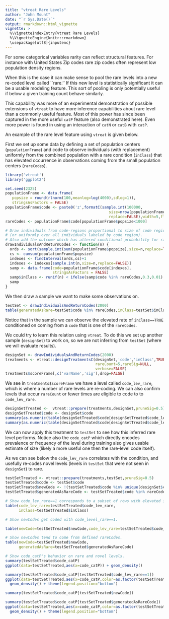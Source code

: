 ```yaml
---
title: "vtreat Rare Levels"
author: "John Mount"
date: "`r Sys.Date()`"
output: rmarkdown::html_vignette
vignette: >
  %\VignetteIndexEntry{vtreat Rare Levels}
  %\VignetteEngine{knitr::rmarkdown}
  \usepackage[utf8]{inputenc}
---
```


For some categorical variables rarity can reflect structural features.  For
instance with United States Zip codes rare zip codes often represent low 
population density regions.

When this is the case it can make sense to pool the rare levels into a new
re-coded level called ``rare.''  If this new level is statistically significant 
it can be a usable modeling feature.  This sort of pooling is only potentially useful
if below a given training count behave similarly.

This capability was more of an experimental demonstration of possible extensions of `vtreat`
to have more inference capabilities about rare level than a commonly useful 
feature.  Most of this power has since been captured in the more useful `catP` feature
(also demonstrated here).  Even more power is found in using an interaction of `catN` or `catB`
with `catP`.

An example of the rare level feature using `vtreat` is given below.

First we set up some data by defining a set of population centers (`populationFrame`)
and code to observe individuals (with replacement) uniformly from the combined population with
a rare condition (`inClass`) that has elevated occurrence in observations coming
from the small population centers (`rareCodes`).

```r
library('vtreat')
library('ggplot2')

set.seed(2325)
populationFrame <- data.frame(
   popsize = round(rlnorm(100,meanlog=log(4000),sdlog=1)),
   stringsAsFactors = FALSE)
populationFrame$code <- paste0('z',formatC(sample.int(100000,
                                              size=nrow(populationFrame),
                                              replace=FALSE),width=5,flag='0'))
rareCodes <- populationFrame$code[populationFrame$popsize<1000]

# Draw individuals from code-regions proportional to size of code region
# (or uniformly over all individuals labeled by code region).
# Also add the outcome which has altered conditional probability for rareCodes.
drawIndividualsAndReturnCodes <- function(n) {
  ords <- sort(sample.int(sum(populationFrame$popsize),size=n,replace=TRUE))
  cs <- cumsum(populationFrame$popsize)
  indexes <- findInterval(ords,cs)+1
  indexes <- indexes[sample.int(n,size=n,replace=FALSE)]
  samp <- data.frame(code=populationFrame$code[indexes],
                     stringsAsFactors = FALSE)
  samp$inClass <- runif(n) < ifelse(samp$code %in% rareCodes,0.3,0.01)
  samp
}
```

We then draw a sample we want to make some observations on.

```r
testSet <- drawIndividualsAndReturnCodes(2000)
table(generatedAsRare=testSet$code %in% rareCodes,inClass=testSet$inClass)
```

Notice that in the sample we can observe the elevated rate of `inClass==TRUE`
conditioned on coming from a `code` that is one of the `rareCodes`.

We could try to learn this relation using `vtreat`.  To do this we 
set up another sample (`designSet`) to work on, so we are not inferring
from `testSet` (where we will evaluate results).

```r
designSet <- drawIndividualsAndReturnCodes(2000)
treatments <- vtreat::designTreatmentsC(designSet,'code','inClass',TRUE,
                                        rareCount=5,rareSig=NULL,
                                        verbose=FALSE)
treatments$scoreFrame[,c('varName','sig'),drop=FALSE]
```

We see in `treatments$scoreFrame` we have a level called `code_lev_rare`,
which is where a number of rare levels are re-coding.
We can also confirm levels that occur `rareCount` or fewer times are eligible to 
code to to `code_lev_rare`.

```r
designSetTreated <-  vtreat::prepare(treatments,designSet,pruneSig=0.5)
designSetTreated$code <- designSet$code
summary(as.numeric(table(designSetTreated$code[designSetTreated$code_lev_rare==1])))
summary(as.numeric(table(designSetTreated$code[designSetTreated$code_lev_rare!=1])))
```



We can now apply this treatment to `testSet` to see how this inferred
rare level performs.  Notice also the `code_catP` which directly encodes
prevalence or frequency of the level during training also gives usable 
estimate of size (likely a more useful one then the rare-level code itself).

As we can see below the `code_lev_rare` correlates with the condition, and
usefully re-codes novel levels (levels in `testSet` that were not seen in `designSet`)
to rare.

```r
testSetTreated <- vtreat::prepare(treatments,testSet,pruneSig=0.5)
testSetTreated$code <- testSet$code
testSetTreated$newCode <- !(testSetTreated$code %in% unique(designSet$code))
testSetTreated$generatedAsRareCode <- testSetTreated$code %in% rareCodes

# Show code_lev_rare==1 corresponds to a subset of rows with elevated inClass==TRUE rate.
table(code_lev_rare=testSetTreated$code_lev_rare,
      inClass=testSetTreated$inClass)

# Show newCodes get coded with code_level_rare==1.

table(newCode=testSetTreated$newCode,code_lev_rare=testSetTreated$code_lev_rare)

# Show newCodes tend to come from defined rareCodes.
table(newCode=testSetTreated$newCode,
      generatedAsRare=testSetTreated$generatedAsRareCode)
```

```r
# Show code_catP's behavior on rare and novel levels.
summary(testSetTreated$code_catP)
ggplot(data=testSetTreated,aes(x=code_catP)) + geom_density()

summary(testSetTreated$code_catP[testSetTreated$code_lev_rare==1])
ggplot(data=testSetTreated,aes(x=code_catP,color=as.factor(testSetTreated$code_lev_rare))) + 
  geom_density() + theme(legend.position="bottom")

summary(testSetTreated$code_catP[testSetTreated$newCode])

summary(testSetTreated$code_catP[testSetTreated$generatedAsRareCode])
ggplot(data=testSetTreated,aes(x=code_catP,color=as.factor(testSetTreated$generatedAsRareCode))) + 
  geom_density() + theme(legend.position="bottom")
```

